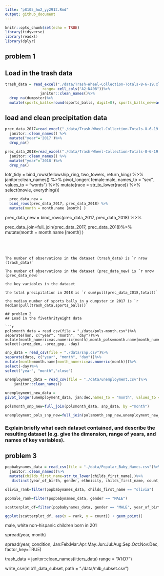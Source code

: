 ```yaml
---
title: "p8105_hw2_yy2912.Rmd"
output: github_document
---
```


```r
knitr::opts_chunk$set(echo = TRUE)
library(tidyverse)
library(readxl)
library(dplyr)
```
## problem 1
## Load in the trash data

```r
trash_data = read_excel("./data/Trash-Wheel-Collection-Totals-8-6-19.xlsx", sheet = "Mr. Trash Wheel",
                 range= cell_cols("A2:N408"))%>%
                janitor::clean_names()%>%
  drop_na(dumpster)%>%
  mutate(sports_balls=round(sports_balls, digit=0), sports_balls_new=as.integer(sports_balls))
```
## load and clean precipitation data 

```r
prec_data_2017=read_excel("./data/Trash-Wheel-Collection-Totals-8-6-19.xlsx",sheet="2017 Precipitation", skip=1) %>%
  janitor::clean_names() %>%
  mutate("year"='2017')%>%
  drop_na()

```

```r
prec_data_2018=read_excel("./data/Trash-Wheel-Collection-Totals-8-6-19.xlsx",sheet="2018 Precipitation", skip=1) %>%
  janitor::clean_names() %>%
  mutate("year"='2018')%>%
  drop_na()

```

lotr_tidy = 
  bind_rows(fellowship_ring, two_towers, return_king) %>%
  janitor::clean_names() %>%
  pivot_longer(
    female:male,
    names_to = "sex", 
    values_to = "words") %>%
  mutate(race = str_to_lower(race)) %>% 
  select(movie, everything()) 


```r
  prec_data_new = 
  bind_rows(prec_data_2017, prec_data_2018) %>%
  mutate(month = month.name [month] )
```

prec_data_new = 
  bind_rows(prec_data_2017, prec_data_2018) %>%
  
prec_data_join=full_join(prec_data_2017, prec_data_2018)%>%
  mutate(month = month.name [month] )
```




The number of observations in the dataset (trash_data) is `r nrow (trash_data)`

The number of observations in the dataset (prec_data_new) is `r nrow (prec_data_new)` 

the key variables in the dataset 

the total precipitation in 2018 is `r sum(pull(prec_data_2018,total))`

the median number of sports balls in a dumpster in 2017 is `r median(pull(trash_data,sports_balls))`

## problem 2
## Load in the fivethrityeight data

```r
polsmonth_data = read_csv(file = "./data/pols-month.csv")%>% 
separate(mon, c("year", "month", "day"))%>% 
mutate(month_numeric=as.numeric(month),month_pols=month.name[month_numeric],president='gop','dem')%>% select(-prez_dem, -prez_gop, -day)

```

```r
snp_data = read_csv(file = "./data/snp.csv")%>% 
separate(date, c("year", "month", "day"))%>%
mutate(month=month.name[month_numeric=as.numeric(month)])%>% 
select(-day)%>%
select("year", "month","close")
```

```r
unemployment_data = read_csv(file = "./data/unemployment.csv")%>% 
    janitor::clean_names() 
```  
```r
unemployment_new_data = 
pivot_longer(unemployment_data, jan:dec,names_to = "month", values_to = "%_of_unemployment")
```

```r
polsmonth_snp_new=full_join(polsmonth_data, snp_data, by ="month")
```

```r
unemployment_pols_snp_new=full_join(polsmonth_snp_new,unemployment_new_data)
```
### Explain briefly what each dataset contained, and describe the resulting dataset (e.g. give the dimension, range of years, and names of key variables).
  
  
  
## problem 3
```r
popbabynames_data = read_csv(file = "./data/Popular_Baby_Names.csv")%>% 
  janitor::clean_names()%>%
  mutate(childs_first_name=str_to_lower(childs_first_name),)%>%
   distinct(year_of_birth, gender, ethnicity, childs_first_name, count, rank, .keep_all=TRUE)
```


```r
olivia_rank=filter(popbabynames_data, childs_first_name == "olivia")
```
```r
popmale_rank=filter(popbabynames_data, gender == "MALE")
```

```r
scatterplot_df=filter(popbabynames_data, gender == "MALE", year_of_birth=="2016", ethnicity=="WHITE NON HISPANIC")

ggplot(scatterplot_df, aes(x = rank, y = count)) + geom_point()
```

male, white non-hispanic children born in 201

  spread(year, month)

  spread(year, condition, Jan:Feb:Mar:Apr:May:Jun:Jul:Aug:Sep:Oct:Nov:Dec, factor_key=TRUE)

trash_data = janitor::clean_names(litters_data)
    range = "A1:D7")

write_csv(mlb11_data_subset, path = "./data/mlb_subset.csv")

